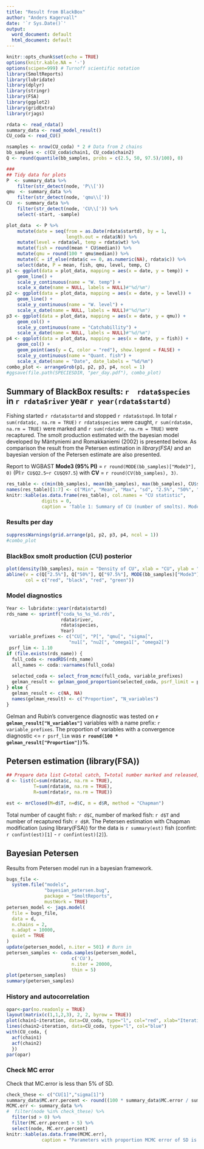 ```yaml
---
title: "Result from BlackBox"
author: "Anders Kagervall"
date: '`r Sys.Date()`'
output:
  word_document: default
  html_document: default
---
```



```r
knitr::opts_chunk$set(echo = TRUE)
options(knitr.kable.NA = '-')
options(scipen=999) # Turnoff scientific notation
library(SmoltReports)
library(lubridate)
library(dplyr)
library(stringr)
library(FSA)
library(ggplot2)
library(gridExtra)
library(rjags)

rdata <- read_rdata()
summary_data <- read_model_result()
CU_coda <- read_CU()

nsamples <- nrow(CU_coda) * 2 # Data from 2 chains
bb_samples <- c(CU_coda$chain1, CU_coda$chain2)
Q <- round(quantile(bb_samples, probs = c(2.5, 50, 97.5)/100), 0)

###
## Tidy data for plots
P  <- summary_data %>%
    filter(str_detect(node, 'P\\['))
qmu  <- summary_data %>%
    filter(str_detect(node, 'qmu\\['))
CU  <- summary_data %>%
    filter(str_detect(node, 'CU\\[')) %>%
    select(-start, -sample)

plot_data  <- P %>%
    mutate(date = seq(from = as.Date(rdata$startd), by = 1,
                      length.out = rdata$N)) %>%
    mutate(level = rdata$wl, temp = rdata$wt) %>%
    mutate(fish = round(mean * CU$median)) %>%
    mutate(qmu = round(100 * qmu$median)) %>%
    mutate(C = if_else(rdata$c == 0, as.numeric(NA), rdata$c)) %>%
    select(date, P = mean, fish, qmu, level, temp, C)
p1 <- ggplot(data = plot_data, mapping = aes(x = date, y = temp)) +
    geom_line() +
    scale_y_continuous(name = "W. temp") +
    scale_x_date(name = NULL, labels = NULL)#"%d/%m")
p2 <- ggplot(data = plot_data, mapping = aes(x = date, y = level)) +
    geom_line() +
    scale_y_continuous(name = "W. level") +
    scale_x_date(name = NULL, labels = NULL)#"%d/%m")
p3 <- ggplot(data = plot_data, mapping = aes(x = date, y = qmu)) +
    geom_col() +
    scale_y_continuous(name = "Catchabillity") +
    scale_x_date(name = NULL, labels = NULL)#"%d/%m")
p4 <- ggplot(data = plot_data, mapping = aes(x = date, y = fish)) +
    geom_col() +
    geom_point(aes(y = C, color = "red"), show.legend = FALSE) +
    scale_y_continuous(name = "Quant. fish") +
    scale_x_date(name = "Date", date_labels = "%d/%m")
combo_plot <- arrangeGrob(p1, p2, p3, p4, ncol = 1)
#ggsave(file.path(SPECIESDIR, "per_day.pdf"), combo_plot)

```

## Summary of BlackBox results: `r  rdata$species` in `r rdata$river`  year `r year(rdata$startd)`

Fishing started `r rdata$startd` and stopped `r rdata$stopd`. In total 
`r sum(rdata$c, na.rm = TRUE)` `r rdata$species` were caught, `r sum(rdata$m, na.rm = TRUE)`
were marked and
`r sum(rdata$r, na.rm = TRUE)` were recaptured.
The smolt production estimated with the bayesian model
developed by Mäntyniemi and Romakkaniemi (2002) is presented below. As comparison the result
from the Petersen estimation in *library(FSA)* and an bayesian version of the Petersen estimate
are also presented.

Report to WGBAST **Mode3 (95% PI)** = `r round(MODE(bb_samples)["Mode3"], 0)` (PI:`r CU$Q2.5`--`r CU$Q97.5`) with **CV** = `r round(CV(bb_samples), 3)`.


```r
res_table <- c(min(bb_samples), mean(bb_samples), max(bb_samples), CU$sd, CU$Q2.5, CU$median, CU$Q97.5, MODE(bb_samples))
names(res_table)[1:7] <- c("Min", "Mean", "Max", "sd", "2.5%", "50%", "97.5%")
knitr::kable(as.data.frame(res_table), col.names = "CU statistic",
             digits = 0,
             caption = 'Table 1: Summary of CU (number of smolts). Mode1 is calculated as "median / (cv * cv +1)", Mode2 is the most common data value in the sample and Mode3 is the max value of the density function.')
```

### Results per day

```r
suppressWarnings(grid.arrange(p1, p2, p3, p4, ncol = 1))
#combo_plot
```

### BlackBox smolt production (CU) posterior

```r
plot(density(bb_samples), main = "Density of CU", xlab = "CU", ylab = "Density")
abline(v = c(Q["2.5%"], Q["50%"], Q["97.5%"], MODE(bb_samples)["Mode3"]), lty=2, lwd=.8,
       col = c("red", "black", "red", "green"))
```

### Model diagnostics

```r
Year <- lubridate::year(rdata$startd)
rds_name <- sprintf("coda_%s_%s_%d.rds",
                    rdata$river,
                    rdata$species,
                    Year)
 variable_prefixes <- c("CU[", "P[", "qmu[", "sigma[",
                       "nu1[", "nu2[", "omega1[", "omega2[")
 psrf_lim <- 1.10
if (file.exists(rds_name)) {
  full_coda <- readRDS(rds_name)
  all_names <- coda::varnames(full_coda)
 
  selected_coda <- select_from_mcmc(full_coda, variable_prefixes)
  gelman_result <- gelman_good_proportion(selected_coda, psrf_limit = psrf_lim)
} else {
  gelman_result <- c(NA, NA)
  names(gelman_result) <- c("Proportion", "N_variables")
}
```

Gelman and Rubin's convergence diagnostic was tested on **`r gelman_result["N_variables"]`**
variables with a name prefix: `r variable_prefixes`. The proportion of variables with a convergence
diagnostic <= `r psrf_lim` was **`r round(100 * gelman_result["Proportion"])`%**.

## Petersen estimation (library(FSA))
```r

## Prepare data list C=total catch, T=total number marked and released, R=total number recaptured
d <- list(C=sum(rdata$c, na.rm = TRUE),
          T=sum(rdata$m, na.rm = TRUE),
          R=sum(rdata$r, na.rm = TRUE))

est <- mrClosed(M=d$T, n=d$C, m = d$R, method = "Chapman")
```

Total number of caught fish: `r d$C`, number of marked fish: `r d$T` and number of recaptured fish: `r d$R`.
The Petersen estimation with Chapman modification (using library(FSA)) for the data is `r summary(est)` fish (confint: `r confint(est)[1]` - `r confint(est)[2]`).

## Bayesian Petersen

Results from Petersen model run in a bayesian framework.

```r
bugs_file <-
  system.file("models",
              "bayesian_petersen.bug",
              package = "SmoltReports",
              mustWork = TRUE)
petersen_model <- jags.model(
  file = bugs_file,
  data = d,
  n.chains = 2,
  n.adapt = 10000,
  quiet = TRUE
)
update(petersen_model, n.iter = 501) # Burn in
petersen_samples <- coda.samples(petersen_model,
                        c('CU'),
                        n.iter = 20000,
                        thin = 5)
plot(petersen_samples)
summary(petersen_samples)
```


### History and autocorrelation

```r
opar<-par(no.readonly = TRUE)
layout(matrix(c(1,1,2,3), 2, 2, byrow = TRUE))
plot(chain1~iteration, data=CU_coda, type="l", col="red", xlab="Iteration", ylab="CU")
lines(chain2~iteration, data=CU_coda, type="l", col="blue")
with(CU_coda, {
  acf(chain1)
  acf(chain2)
  })
par(opar)
```

### Check MC error


Check that MC.error is less than 5% of SD.
```r
check_these <- c("CU[1]","sigma[1]")
summary_data$MC.err.percent <- round((100 * summary_data$MC.error / summary_data$sd), 2)
MCMC.err <- summary_data %>%
#  filter(node %in% check_these) %>%
  filter(sd > 0) %>%
  filter(MC.err.percent > 5) %>%
  select(node, MC.err.percent)
knitr::kable(as.data.frame(MCMC.err),
             caption = "Parameters with proportion MCMC error of SD is greater than 5 %.")
```

